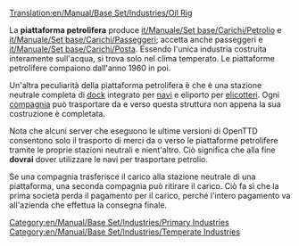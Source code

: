 [[Translation:en/Manual/Base Set/Industries/Oil Rig]]
{{it/Traduzione|en/Manual/Base Set/Industries/Oil Rig}}

{{it/Manuale/Set base/Industrie/MenuInd|immagine=en/Manual/Base Set/Industries/Oilrig.png
|nome=Piattaforma petrolifera
|clima=[[it/Manuale/Clima#temperato|Temperato]].
|richiede=[[it/Manuale/Set base/Carichi/Passeggeri]], [[it/Manuale/Set base/Carichi/Posta]].
|produce=[[it/Manuale/Set base/Carichi/Petrolio]], Passeggeri.
}}

La '''piattaforma petrolifera''' produce [[it/Manuale/Set base/Carichi/Petrolio]] e [[it/Manuale/Set base/Carichi/Passeggeri]]; accetta anche passeggeri e [[it/Manuale/Set base/Carichi/Posta]]. Essendo l'unica industria costruita interamente sull'acqua, si trova solo nel clima temperato. Le piattaforme petrolifere compaiono dall'anno 1960 in poi.

Un'altra peculiarità della piattaforma petrolifera è che è una stazione neutrale completa di [[en/Manual/Water Transport Tiles|dock]] integrato per [[it/Manuale/Navi|navi]] e eliporto per [[it/Manuale/Aeromobili|elicotteri]]. Ogni [[it/Manuale/Compagnia di trasporti|compagnia]] può trasportare da e verso questa struttura non appena la sua costruzione è completata.

Nota che alcuni server che eseguono le ultime versioni di OpenTTD consentono solo il trasporto di merci da o verso le piattaforme petrolifere tramite le proprie stazioni neutrali e nient'altro. Ciò significa che alla fine '''dovrai''' dover utilizzare le navi per trasportare petrolio.

Se una compagnia trasferisce il carico alla stazione neutrale di una piattaforma, una seconda compagnia può ritirare il carico. Ciò fa sì che la prima società perda il pagamento per il carico, perché l'intero pagamento va all'azienda che effettua la consegna finale.




{{it/Manuale/Set base/Industrie/Navbox Industrie}}

[[Category:en/Manual/Base Set/Industries/Primary Industries]]
[[Category:en/Manual/Base Set/Industries/Temperate Industries]]